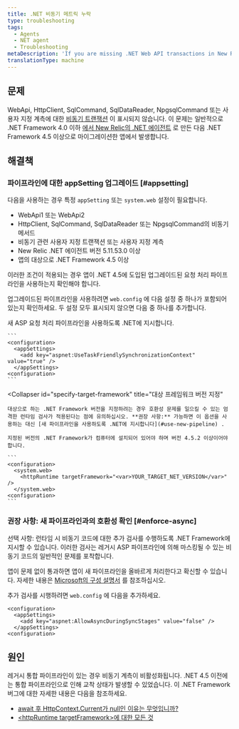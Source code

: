 ```yaml
---
title: .NET 비동기 메트릭 누락
type: troubleshooting
tags:
  - Agents
  - NET agent
  - Troubleshooting
metaDescription: 'If you are missing .NET Web API transactions in New Relic and your app targets .NET Framework 4.0, follow these procedures to apply a framework bug fix.'
translationType: machine
---
```


## 문제

WebApi, HttpClient, SqlCommand, SqlDataReader, NpgsqlCommand 또는 사용자 지정 계측에 대한 [비동기 트랜잭션](/docs/agents/net-agent/additional-installation/async-support-net) 이 표시되지 않습니다. 이 문제는 일반적으로 .NET Framework 4.0 이하 [에서 New Relic의 .NET 에이전트](/docs/agents/net-agent/getting-started/compatibility-requirements-net-framework-agent#net-version) 로 만든 다음 .NET Framework 4.5 이상으로 마이그레이션한 앱에서 발생합니다.

## 해결책

### 파이프라인에 대한 appSetting 업그레이드 [#appsetting]

다음을 사용하는 경우 특정 `appSetting` 또는 `system.web` 설정이 필요합니다.

* WebApi1 또는 WebApi2
* HttpClient, SqlCommand, SqlDataReader 또는 NpgsqlCommand의 비동기 메서드
* 비동기 관련 사용자 지정 트랜잭션 또는 사용자 지정 계측
* New Relic .NET 에이전트 버전 5.11.53.0 이상
* 앱의 대상으로 .NET Framework 4.5 이상

이러한 조건이 적용되는 경우 앱이 .NET 4.5에 도입된 업그레이드된 요청 처리 파이프라인을 사용하는지 확인해야 합니다.

업그레이드된 파이프라인을 사용하려면 `web.config` 에 다음 설정 중 하나가 포함되어 있는지 확인하세요. 두 설정 모두 표시되지 않으면 다음 중 하나를 추가합니다.

<CollapserGroup>
  <Collapser
    id="use-new-pipeline"
    title="권장 사항: 새 파이프라인을 사용하도록 .NET에 지시"
  >
    새 ASP 요청 처리 파이프라인을 사용하도록 .NET에 지시합니다.

    ```
    <configuration>
      <appSettings>
        <add key="aspnet:UseTaskFriendlySynchronizationContext" value="true" />
      </appSettings>
    <configuration>
    ```
  </Collapser>

  <Collapser
    id="specify-target-framework"
    title="대상 프레임워크 버전 지정"
  >
    대상으로 하는 .NET Framework 버전을 지정하려는 경우 호환성 문제를 일으킬 수 있는 엄격한 런타임 검사가 적용된다는 점에 유의하십시오. **권장 사항:** 가능하면 이 옵션을 사용하는 대신 [새 파이프라인을 사용하도록 .NET에 지시합니다](#use-new-pipeline) .

    지정된 버전의 .NET Framework가 컴퓨터에 설치되어 있어야 하며 버전 4.5.2 이상이어야 합니다.

    ```
    <configuration>
      <system.web>
        <httpRuntime targetFramework="<var>YOUR_TARGET_NET_VERSION</var>" /> 
      </system.web>
    <configuration>
    ```
  </Collapser>
</CollapserGroup>

### 권장 사항: 새 파이프라인과의 호환성 확인 [#enforce-async]

선택 사항: 런타임 시 비동기 코드에 대한 추가 검사를 수행하도록 .NET Framework에 지시할 수 있습니다. 이러한 검사는 레거시 ASP 파이프라인에 의해 마스킹될 수 있는 비동기 코드의 일반적인 문제를 포착합니다.

앱이 문제 없이 통과하면 앱이 새 파이프라인을 올바르게 처리한다고 확신할 수 있습니다. 자세한 내용은 [Microsoft의 구성 설명서](https://msdn.microsoft.com/en-us/library/hh975440%28v=vs.120%29.aspx?f=255&MSPPError=-2147217396) 를 참조하십시오.

추가 검사를 시행하려면 `web.config` 에 다음을 추가하세요.

```
<configuration>
  <appSettings>
    <add key="aspnet:AllowAsyncDuringSyncStages" value="false" />
  </appSettings>
<configuration>
```

## 원인

레거시 통합 파이프라인이 있는 경우 비동기 계측이 비활성화됩니다. .NET 4.5 이전에는 통합 파이프라인으로 인해 교착 상태가 발생할 수 있었습니다. 이 .NET Framework 버그에 대한 자세한 내용은 다음을 참조하세요.

* [await 후 HttpContext.Current가 null인 이유는 무엇입니까?](http://stackoverflow.com/questions/18383923/why-is-httpcontext-current-null-after-await)
* [&lt;httpRuntime targetFramework>에 대한 모든 것](http://blogs.msdn.com/b/webdev/archive/2012/11/19/all-about-httpruntime-targetframework.aspx)